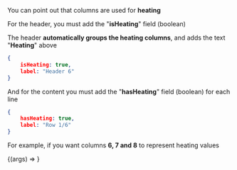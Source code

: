 

<Meta
    title='Layout/CandidateTable/(3) Temperature'
    component={CandidateTable}
/>

You can point out that columns are used for **heating**

For the header, you must add the "**isHeating**" field (boolean)

The header **automatically groups the heating columns**, and adds the text "**Heating**" above

```json
{
    isHeating: true,
    label: "Header 6"
}
```

And for the content you must add the "**hasHeating**" field (boolean) for each line

```json
{
    hasHeating: true,
    label: "Row 1/6"
}
```

For example, if you want columns **6, 7 and 8** to represent heating values

<Canvas withSource='close'>
    <Story
        args={{tableConfig: createBasicConfig(15, 11, { heating: [5, 6, 7] })}}
        argTypes={{tableConfig: { control: "object" }}}
        parameters={{
            ...createViewMode('docs'),
            options: { showToolbar: true },
            order: 2,
        }}
        decorators={[createScrollDecorator]}
        name='Heating'
    >
        {(args) => <CandidateTable {...args} />}
    </Story>
</Canvas>
